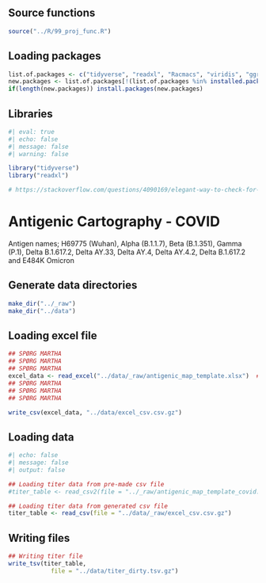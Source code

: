 ## Source functions

```r
source("../R/99_proj_func.R")
```

## Loading packages

```r
list.of.packages <- c("tidyverse", "readxl", "Racmacs", "viridis", "ggrepel", "svglite", "knitr", "dbscan", "ggforce", "RColorBrewer")
new.packages <- list.of.packages[!(list.of.packages %in% installed.packages()[,"Package"])]
if(length(new.packages)) install.packages(new.packages)
```



## Libraries

```r
#| eval: true
#| echo: false
#| message: false
#| warning: false

library("tidyverse")
library("readxl")

# https://stackoverflow.com/questions/4090169/elegant-way-to-check-for-missing-packages-and-install-them
```

# Antigenic Cartography - COVID

Antigen names; H69775 (Wuhan), Alpha (B.1.1.7), Beta (B.1.351), Gamma (P.1), Delta B.1.617.2, Delta AY.33, Delta AY.4, Delta AY.4.2, Delta B.1.617.2 and E484K Omicron

## Generate data directories
```r
make_dir("../_raw")
make_dir("../data")
```

## Loading excel file

```r
## SPØRG MARTHA
## SPØRG MARTHA
## SPØRG MARTHA
excel_data <- read_excel("../data/_raw/antigenic_map_template.xlsx")  ## AUTOMATE
## SPØRG MARTHA
## SPØRG MARTHA
## SPØRG MARTHA

write_csv(excel_data, "../data/excel_csv.csv.gz")
```


## Loading data
```r
#| echo: false
#| message: false
#| output: false

## Loading titer data from pre-made csv file
#titer_table <- read_csv2(file = "../_raw/antigenic_map_template_covid.csv")

## Loading titer data from generated csv file
titer_table <- read_csv(file = "../data/_raw/excel_csv.csv.gz")


```

## Writing files
```r

## Writing titer file
write_tsv(titer_table,
            file = "../data/titer_dirty.tsv.gz")

```
